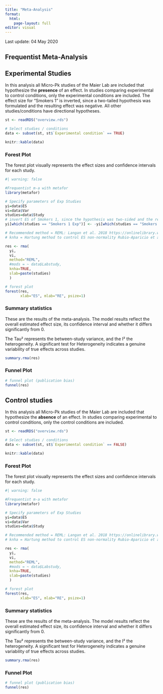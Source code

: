 ```yaml
---
title: "Meta-Analysis"
format: 
  html:
    page-layout: full
editor: visual
---
```


Last update: 04 May 2020

## Frequentist Meta-Analysis

::: panel-tabset
## Experimental Studies

In this analysis all Micro-Pk studies of the Maier Lab are included that hypothesize the **presence** of an effect. In studies comparing experimental to control conditions, only the experimental conditions are included. The effect size for "Smokers 1" is inverted, since a two-tailed hypothesis was formulated and the resulting effect was negative. All other studies/conditions have directional hypotheses.

```r
st <- readRDS("overview.rds")

# Select studies / conditions
data <- subset(st, st$`Experimental condition` == TRUE)

knitr::kable(data)
```

### Forest Plot

The forest plot visually represents the effect sizes and confidence intervals for each study.

```r
#| warning: false

#Frequentist m-a with metafor 
library(metafor)

# Specify parameters of Exp Studies
yi=data$ES
vi=data$Var
studies=data$Study
# invert ES of Smokers 1, since the hypothesis was two-sided and the results showed a negative effect (smokers are avoiding smoking-related images)
yi[which(studies == "Smokers 1 Exp")] <- -yi[which(studies == "Smokers 1 Exp")]

# Recommended method = REML: Langan et al. 2018 https://onlinelibrary.wiley.com/doi/10.1002/jrsm.1316
# knha = Hartung method to control ES non-normality Rubio-Aparicio et al. 2018

res <- rma(
  yi,
  vi, 
  method="REML",
  #mods = ~ data$Labstudy,
  knha=TRUE,
  slab=paste(studies)
  )

# forest plot
forest(res, 
       xlab="ES", mlab="RE", psize=1)

```

### Summary statistics

These are the results of the meta-analysis. The model results reflect the overall estimated effect size, its confidence interval and whether it differs significantly from 0.

The Tau² represents the between-study variance, and the I² the heterogeneity. A significant test for Heterogeneity indicates a genuine variability of true effects across studies.

```r
summary.rma(res)
```

### Funnel Plot

```r
# funnel plot (publication bias)
funnel(res)
```

## Control studies

In this analysis all Micro-Pk studies of the Maier Lab are included that hypothesize the **absence** of an effect. In studies comparing experimental to control conditions, only the control conditions are included.

```r
st <- readRDS("overview.rds")

# Select studies / conditions
data <- subset(st, st$`Experimental condition` == FALSE)

knitr::kable(data)
```

### Forest Plot

The forest plot visually represents the effect sizes and confidence intervals for each study.

```r
#| warning: false

#Frequentist m-a with metafor 
library(metafor)

# Specify parameters of Exp Studies
yi=data$ES
vi=data$Var
studies=data$Study

# Recommended method = REML: Langan et al. 2018 https://onlinelibrary.wiley.com/doi/10.1002/jrsm.1316
# knha = Hartung method to control ES non-normality Rubio-Aparicio et al. 2018

res <- rma(
  yi,
  vi, 
  method="REML",
  #mods = ~ data$Labstudy,
  knha=TRUE,
  slab=paste(studies)
  )

# forest plot
forest(res, 
       xlab="ES", mlab="RE", psize=1)

```

### Summary statistics

These are the results of the meta-analysis. The model results reflect the overall estimated effect size, its confidence interval and whether it differs significantly from 0.

The Tau² represents the between-study variance, and the I² the heterogeneity. A significant test for Heterogeneity indicates a genuine variability of true effects across studies.

```r
summary.rma(res)
```

### Funnel Plot

```r
# funnel plot (publication bias)
funnel(res)
```
:::
